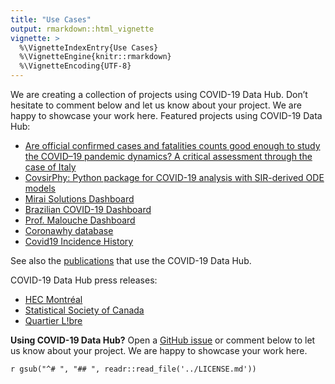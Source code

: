 ```yaml
---
title: "Use Cases"
output: rmarkdown::html_vignette
vignette: >
  %\VignetteIndexEntry{Use Cases}
  %\VignetteEngine{knitr::rmarkdown}
  %\VignetteEncoding{UTF-8}
---
```


We are creating a collection of projects using COVID-19 Data Hub. Don't hesitate to comment below and let us know about your project. We are happy to showcase your work here. Featured projects using COVID-19 Data Hub:

- [Are official confirmed cases and fatalities counts good enough to study the COVID–19 pandemic dynamics? A critical assessment through the case of Italy](https://rdcu.be/b5g5V)
- [CovsirPhy: Python package for COVID-19 analysis with SIR-derived ODE models](https://github.com/lisphilar/covid19-sir)
- [Mirai Solutions Dashboard](https://mirai-solutions.ch/gallery/covid19/)
- [Brazilian COVID-19 Dashboard](https://app.powerbi.com/view?r=eyJrIjoiNWExN2JlMzQtNTBiOC00ODU5LWIxY2QtODQwZTNhMjQzNGJmIiwidCI6ImMzN2IzN2EzLWU5ZTItNDJmOS1iYzY3LTRiOWI3MzhlMWRmMCJ9)
- [Prof. Malouche Dashboard](https://malouche.github.io/covid19data/)
- [Coronawhy database](https://www.coronawhy.org/)
- [Covid19 Incidence History](http://emit.phys.ocean.dal.ca/~kelley/covid19/)

See also the [publications](https://scholar.google.com/scholar?oi=bibs&hl=en&cites=1585537563493742217) that use the COVID-19 Data Hub.

COVID-19 Data Hub press releases:

- [HEC Montréal](https://www.hec.ca/en/research/take-a-closer-look/reliable-unified-data.html) 
- [Statistical Society of Canada](https://ssc.ca/en/publications/ssc-liaison/vol-34-3-june-2020/news-hec-montreal)
- [Quartier L!bre](https://quartierlibre.ca/regrouper-les-donnees-mondiales-sur-la-covid-19/)

__Using COVID-19 Data Hub?__ Open a [GitHub issue](https://github.com/covid19datahub/COVID19/issues) or comment below to let us know about your project. We are happy to showcase your work here.


`r gsub("^# ", "## ", readr::read_file('../LICENSE.md'))`
